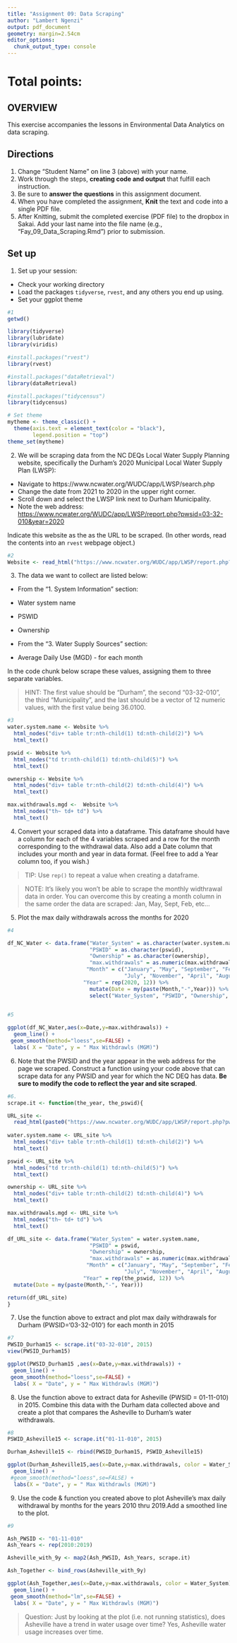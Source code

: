```yaml
---
title: "Assignment 09: Data Scraping"
author: "Lambert Ngenzi"
output: pdf_document
geometry: margin=2.54cm
editor_options: 
  chunk_output_type: console
---
```


# Total points:

## OVERVIEW

This exercise accompanies the lessons in Environmental Data Analytics on data scraping. 

## Directions
1. Change "Student Name" on line 3 (above) with your name.
2. Work through the steps, **creating code and output** that fulfill each instruction.
3. Be sure to **answer the questions** in this assignment document.
4. When you have completed the assignment, **Knit** the text and code into a single PDF file.
5. After Knitting, submit the completed exercise (PDF file) to the dropbox in Sakai. Add your last name into the file name (e.g., "Fay_09_Data_Scraping.Rmd") prior to submission.


## Set up 
1. Set up your session:

* Check your working directory
* Load the packages `tidyverse`, `rvest`, and any others you end up using.
* Set your ggplot theme

```r
#1
getwd()

library(tidyverse)
library(lubridate)
library(viridis)

#install.packages("rvest")
library(rvest)

#install.packages("dataRetrieval")
library(dataRetrieval)

#install.packages("tidycensus")
library(tidycensus)

# Set theme
mytheme <- theme_classic() +
  theme(axis.text = element_text(color = "black"), 
        legend.position = "top")
theme_set(mytheme)

```

2. We will be scraping data from the NC DEQs Local Water Supply Planning website, specifically the Durham's 2020 Municipal Local Water Supply Plan (LWSP): 
 * Navigate to https://www.ncwater.org/WUDC/app/LWSP/search.php
 * Change the date from 2021 to 2020 in the upper right corner.
 * Scroll down and select the LWSP link next to Durham Municipality. 
 * Note the web address: <https://www.ncwater.org/WUDC/app/LWSP/report.php?pwsid=03-32-010&year=2020>

Indicate this website as the as the URL to be scraped. (In other words, read the contents into an
`rvest` webpage object.)

```r
#2
Website <- read_html("https://www.ncwater.org/WUDC/app/LWSP/report.php?pwsid=03-32-010&year=2020")

```

3. The data we want to collect are listed below:

* From the "1. System Information" section:
 * Water system name
 * PSWID
 * Ownership
 
* From the "3. Water Supply Sources" section:
 * Average Daily Use (MGD) - for each month

In the code chunk below scrape these values, assigning them to three separate variables.

>HINT: The first value should be "Durham", the second "03-32-010", the third "Municipality", and the last should be a vector of 12 numeric values, with the first value being 36.0100.

```r
#3
water.system.name <- Website %>% 
  html_nodes("div+ table tr:nth-child(1) td:nth-child(2)") %>% 
  html_text()

pswid <- Website %>% 
  html_nodes("td tr:nth-child(1) td:nth-child(5)") %>% 
  html_text()

ownership <- Website %>% 
  html_nodes("div+ table tr:nth-child(2) td:nth-child(4)") %>% 
  html_text()

max.withdrawals.mgd <-  Website %>% 
  html_nodes("th~ td+ td") %>% 
  html_text()

```


4. Convert your scraped data into a dataframe. This dataframe should have a column for each of the 4 variables scraped and a row for the month corresponding to the withdrawal data. Also add a Date column that includes your month and year in data format. (Feel free to add a Year column too, if you wish.)

>TIP: Use `rep()` to repeat a value when creating a dataframe.

>NOTE: It's likely you won't be able to scrape the monthly widthrawal data in order. You can overcome this by creating a month column in the same order the data are scraped: Jan, May, Sept, Feb, etc...

5. Plot the max daily withdrawals across the months for 2020

```r
#4

df_NC_Water <- data.frame("Water_System" = as.character(water.system.name),
                          "PSWID" = as.character(pswid),
                          "Ownership" = as.character(ownership),
                          "max.withdrawals" = as.numeric(max.withdrawals.mgd),
                         "Month" = c("January", "May", "September", "February", "June", "October", "March",
                                     "July", "November", "April", "August", "December"),
                        "Year" = rep(2020, 12)) %>% 
                          mutate(Date = my(paste(Month,"-",Year))) %>% 
                          select("Water_System", "PSWID", "Ownership", "max.withdrawals", "Date")
                      

#5

ggplot(df_NC_Water,aes(x=Date,y=max.withdrawals)) + 
  geom_line() + 
 geom_smooth(method="loess",se=FALSE) +
  labs( X = "Date", y = " Max Withdrawls (MGM)")

```

6. Note that the PWSID and the year appear in the web address for the page we scraped. Construct a function using your code above that can scrape data for any PWSID and year for which the NC DEQ has data. **Be sure to modify the code to reflect the year and site scraped**.

```r
#6.
scrape.it <- function(the_year, the_pswid){

URL_site <- 
  read_html(paste0("https://www.ncwater.org/WUDC/app/LWSP/report.php?pwsid=", the_year, "&year=",the_pswid))
 
water.system.name <- URL_site %>% 
  html_nodes("div+ table tr:nth-child(1) td:nth-child(2)") %>% 
  html_text()

pswid <- URL_site %>% 
  html_nodes("td tr:nth-child(1) td:nth-child(5)") %>% 
  html_text()

ownership <- URL_site %>% 
  html_nodes("div+ table tr:nth-child(2) td:nth-child(4)") %>% 
  html_text()

max.withdrawals.mgd <- URL_site %>% 
  html_nodes("th~ td+ td") %>% 
  html_text()

df_URL_site <- data.frame("Water_System" = water.system.name,
                          "PSWID" = pswid,
                          "Ownership" = ownership,
                          "max.withdrawals" = as.numeric(max.withdrawals.mgd),
                         "Month" = c("January", "May", "September", "February", "June", "October", "March",
                                     "July", "November", "April", "August", "December"),
                        "Year" = rep(the_pswid, 12)) %>% 
  mutate(Date = my(paste(Month,"-", Year)))

return(df_URL_site)
}


```

7. Use the function above to extract and plot max daily withdrawals for Durham (PWSID='03-32-010') for each month in 2015

```r
#7
PWSID_Durham15 <- scrape.it("03-32-010", 2015)
view(PWSID_Durham15)

ggplot(PWSID_Durham15 ,aes(x=Date,y=max.withdrawals)) + 
  geom_line() + 
 geom_smooth(method="loess",se=FALSE) +
  labs( X = "Date", y = " Max Withdrawls (MGM)")

```

8. Use the function above to extract data for Asheville (PWSID = 01-11-010) in 2015. Combine this data with the Durham data collected above and create a plot that compares the Asheville to Durham's water withdrawals.

```r
#8
PSWID_Asheville15 <- scrape.it("01-11-010", 2015)

Durham_Asheville15 <- rbind(PWSID_Durham15, PSWID_Asheville15)

ggplot(Durham_Asheville15,aes(x=Date,y=max.withdrawals, color = Water_System)) + 
  geom_line() + 
 #geom_smooth(method="loess",se=FALSE) +
  labs(X = "Date", y = " Max Withdrawls (MGM)")

```


9. Use the code & function you created above to plot Asheville's max daily withdrawal by months for the years 2010 thru 2019.Add a smoothed line to the plot.

```r
#9

Ash_PWSID <- "01-11-010"
Ash_Years <- rep(2010:2019)

Asheville_with_9y <- map2(Ash_PWSID, Ash_Years, scrape.it)

Ash_Together <- bind_rows(Asheville_with_9y)

ggplot(Ash_Together,aes(x=Date,y=max.withdrawals, color = Water_System)) + 
  geom_line() + 
 geom_smooth(method="lm",se=FALSE) +
  labs( X = "Date", y = " Max Withdrawls (MGM)")

```

>Question: Just by looking at the plot (i.e. not running statistics), does Asheville have a trend in water usage over time?
Yes, Asheville water usage increases over time. 